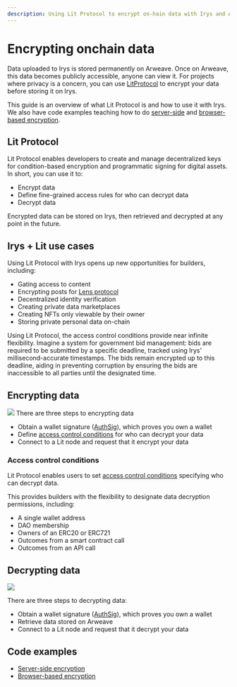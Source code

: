 ```yaml
---
description: Using Lit Protocol to encrypt on-hain data with Irys and Arweave
---
```



# Encrypting onchain data

Data uploaded to Irys is stored permanently on Arweave. Once on Arweave, this data becomes publicly accessible, anyone can view it. For projects where privacy is a concern, you can use [LitProtocol](https://litprotocol.com/) to encrypt your data before storing it on Irys.

This guide is an overview of what Lit Protocol is and how to use it with Irys. We also have code examples teaching how to do [server-side](./server-side-encryption) and [browser-based encryption](./browser-based-encryption).

## Lit Protocol

Lit Protocol enables developers to create and manage decentralized keys for condition-based encryption and programmatic signing for digital assets. In short, you can use it to:

- Encrypt data
- Define fine-grained access rules for who can decrypt data
- Decrypt data

Encrypted data can be stored on Irys, then retrieved and decrypted at any point in the future.

## Irys + Lit use cases

Using Lit Protocol with Irys opens up new opportunities for builders, including:

- Gating access to content
- Encrypting posts for [Lens protocol](/tutorials/lens)
- Decentralized identity verification
- Creating private data marketplaces
- Creating NFTs only viewable by their owner
- Storing private personal data on-chain

<Callout type="info" emoji="ℹ️">
	Using Lit Protocol, the access control conditions provide near infinite flexibility. Imagine a system for government
	bid management: bids are required to be submitted by a specific deadline, tracked using Irys' millisecond-accurate
	timestamps. The bids remain encrypted up to this deadline, aiding in preventing corruption by ensuring the bids are
	inaccessible to all parties until the designated time.
</Callout>

## Encrypting data

<img
	className="border border-[#FEF4EE] rounded mt-5 lg:w-5/6 w-full"
	src="/img/tutorials/encryption/irys-lit-encrypting.png"
/>
There are three steps to encrypting data

- Obtain a wallet signature ([AuthSig](https://developer.litprotocol.com/v3/sdk/authentication/overview#obtain-an-authsig)), which proves you own a wallet
- Define [access control conditions](https://developer.litprotocol.com/v3/sdk/access-control/intro) for who can decrypt your data
- Connect to a Lit node and request that it encrypt your data

### Access control conditions

Lit Protocol enables users to set [access control conditions](https://developer.litprotocol.com/v3/sdk/access-control/intro) specifying who can decrypt data.

This provides builders with the flexibility to designate data decryption permissions, including:

- A single wallet address
- DAO membership
- Owners of an ERC20 or ERC721
- Outcomes from a smart contract call
- Outcomes from an API call

## Decrypting data

<img
	className="border border-[#FEF4EE] rounded mt-5 lg:w-5/6 w-full"
	src="/img/tutorials/encryption/irys-lit-decrypting.png"
/>

There are three steps to decrypting data:

- Obtain a wallet signature ([AuthSig](https://developer.litprotocol.com/v3/sdk/authentication/overview#obtain-an-authsig)), which proves you own a wallet
- Retrieve data stored on Arweave
- Connect to a Lit node and request that it decrypt your data

## Code examples

- [Server-side encryption](./server-side-encryption)
- [Browser-based encryption](./browser-based-encryption)
